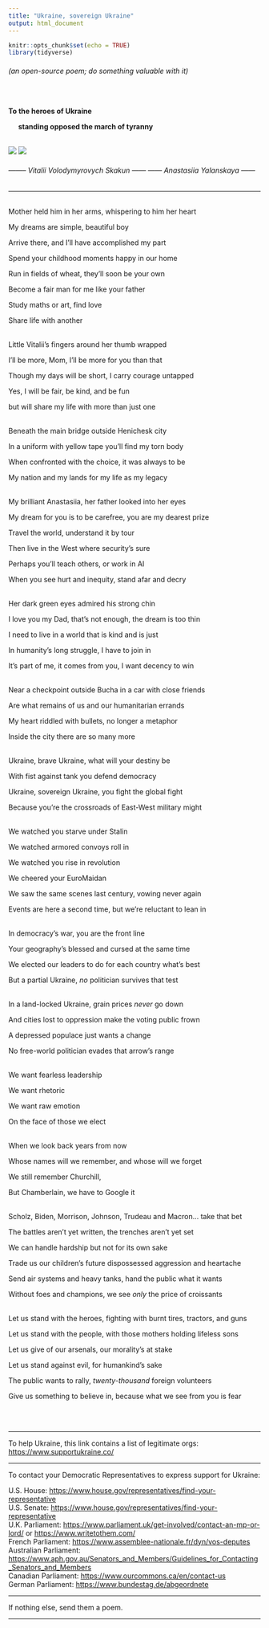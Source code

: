 ```yaml
---
title: "Ukraine, sovereign Ukraine"
output: html_document
---
```


```r
knitr::opts_chunk$set(echo = TRUE)
library(tidyverse)
```

###### (an open-source poem; do something valuable with it)
<br/>

**To the heroes of Ukraine**

|      **standing opposed the march of tyranny**



<br/>
![](www/skakun.png)
![](www/yalanskaya.png)

###### --------  Vitalii Volodymyrovych Skakun  ------  ------  Anastasiia Yalanskaya  ------



***

<br/>
Mother held him in her arms, whispering to him her heart

My dreams are simple, beautiful boy

Arrive there, and I’ll have accomplished my part

Spend your childhood moments happy in our home

Run in fields of wheat, they’ll soon be your own

Become a fair man for me like your father

Study maths or art, find love

Share life with another


<br/>
Little Vitalii’s fingers around her thumb wrapped 

I’ll be more, Mom, I’ll be more for you than that 

Though my days will be short, I carry courage untapped

Yes, I will be fair, be kind, and be fun

but will share my life with more than just one


<br/>
Beneath the main bridge outside Henichesk city

In a uniform with yellow tape you’ll find my torn body

When confronted with the choice, it was always to be

My nation and my lands for my life as my legacy


<br/>
My brilliant Anastasiia, her father looked into her eyes

My dream for you is to be carefree, you are my dearest prize

Travel the world, understand it by tour

Then live in the West where security’s sure

Perhaps you'll teach others, or work in AI

When you see hurt and inequity, stand afar and decry


<br/>
Her dark green eyes admired his strong chin

I love you my Dad, that’s not enough, the dream is too thin

I need to live in a world that is kind and is just

In humanity’s long struggle, I have to join in

It’s part of me, it comes from you, I want decency to win


<br/>
Near a checkpoint outside Bucha in a car with close friends

Are what remains of us and our humanitarian errands

My heart riddled with bullets, no longer a metaphor

Inside the city there are so many more


<br/>
Ukraine, brave Ukraine, what will your destiny be

With fist against tank you defend democracy 

Ukraine, sovereign Ukraine, you fight the global fight

Because you’re the crossroads of East-West military might


<br/>
We watched you starve under Stalin

We watched armored convoys roll in

We watched you rise in revolution

We cheered your EuroMaidan

We saw the same scenes last century, vowing never again

Events are here a second time, but we’re reluctant to lean in


<br/>
In democracy’s war, you are the front line

Your geography’s blessed and cursed at the same time

We elected our leaders to do for each country what’s best

But a partial Ukraine, *no* politician survives that test


<br/>
In a land-locked Ukraine, grain prices *never* go down

And cities lost to oppression make the voting public frown

A depressed populace just wants a change

No free-world politician evades that arrow’s range


<br/>
We want fearless leadership

We want rhetoric

We want raw emotion 

On the face of those we elect


<br/>
When we look back years from now

Whose names will we remember, and whose will we forget

We still remember Churchill, 

But Chamberlain, we have to Google it


<br/>
Scholz, Biden, Morrison, Johnson, Trudeau and Macron... take that bet

The battles aren’t yet written, the trenches aren’t yet set

We can handle hardship but not for its own sake

Trade us our children's future dispossessed aggression and heartache

Send air systems and heavy tanks, hand the public what it wants

Without foes and champions, we see *only* the price of croissants


<br/>
Let us stand with the heroes, fighting with burnt tires, tractors, and guns

Let us stand with the people, with those mothers holding lifeless sons

Let us give of our arsenals, our morality's at stake

Let us stand against evil, for humankind's sake

The public wants to rally, *twenty-thousand* foreign volunteers

Give us something to believe in, because what we see from you is fear


<br/>
<br/>

***


To help Ukraine, this link contains a list of legitimate orgs: 
<https://www.supportukraine.co/>

***

To contact your Democratic Representatives to express support for Ukraine:

| U.S. House: <https://www.house.gov/representatives/find-your-representative>
| U.S. Senate: <https://www.house.gov/representatives/find-your-representative>
| U.K. Parliament: <https://www.parliament.uk/get-involved/contact-an-mp-or-lord/> or <https://www.writetothem.com/>
| French Parliament: <https://www.assemblee-nationale.fr/dyn/vos-deputes>
| Australian Parliament: <https://www.aph.gov.au/Senators_and_Members/Guidelines_for_Contacting_Senators_and_Members>
| Canadian Parliament: <https://www.ourcommons.ca/en/contact-us>
| German Parliament: <https://www.bundestag.de/abgeordnete>

***

If nothing else, send them a poem.

***

<br/>

